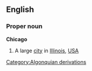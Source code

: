 ==English==
===Proper noun===
{{wikipedia}}
'''Chicago'''
#A large [[city]] in [[Illinois]], [[USA]]
[[Category:Algonquian derivations]]